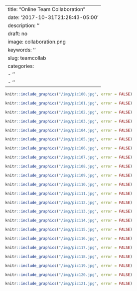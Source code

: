 
---
title: "Online Team Collaboration"
date: '2017-10-31T21:28:43-05:00'
description: ''
draft: no
image: collaboration.png
keywords: ''
slug: teamcollab
categories:
- ''
- ''
---

```r
knitr::include_graphics("/img/pic100.jpg", error = FALSE)
```

```r
knitr::include_graphics("/img/pic101.jpg", error = FALSE)
```

```r
knitr::include_graphics("/img/pic102.jpg", error = FALSE)
```

```r
knitr::include_graphics("/img/pic103.jpg", error = FALSE)
```

```r
knitr::include_graphics("/img/pic104.jpg", error = FALSE)
```

```r
knitr::include_graphics("/img/pic105.jpg", error = FALSE)
```

```r
knitr::include_graphics("/img/pic106.jpg", error = FALSE)
```

```r
knitr::include_graphics("/img/pic107.jpg", error = FALSE)
```

```r
knitr::include_graphics("/img/pic108.jpg", error = FALSE)
```

```r
knitr::include_graphics("/img/pic109.jpg", error = FALSE)
```

```r
knitr::include_graphics("/img/pic110.jpg", error = FALSE)
```

```r
knitr::include_graphics("/img/pic111.jpg", error = FALSE)
```

```r
knitr::include_graphics("/img/pic112.jpg", error = FALSE)
```

```r
knitr::include_graphics("/img/pic113.jpg", error = FALSE)
```

```r
knitr::include_graphics("/img/pic114.jpg", error = FALSE)
```

```r
knitr::include_graphics("/img/pic115.jpg", error = FALSE)
```

```r
knitr::include_graphics("/img/pic116.jpg", error = FALSE)
```

```r
knitr::include_graphics("/img/pic117.jpg", error = FALSE)
```

```r
knitr::include_graphics("/img/pic118.jpg", error = FALSE)
```

```r
knitr::include_graphics("/img/pic119.jpg", error = FALSE)
```

```r
knitr::include_graphics("/img/pic120.jpg", error = FALSE)
```

```r
knitr::include_graphics("/img/pic121.jpg", error = FALSE)
```